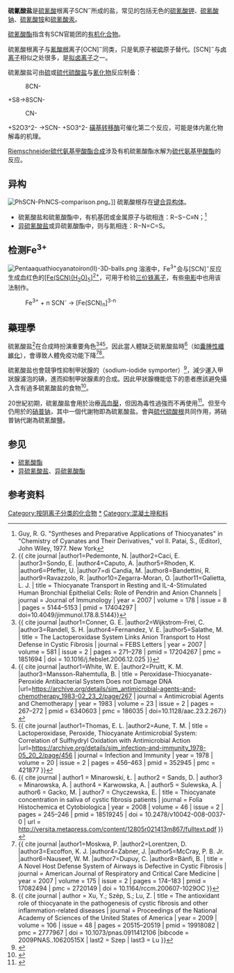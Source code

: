 {{NoteTA
|G1=Chemistry
}}
{{chembox
| Verifiedfields = changed
| Watchedfields = changed
| verifiedrevid = 470607017
| ImageSize=
| IUPACName=Cyanosulfanide
| OtherNames= {{ubl|Rhodanide | Sulfocyanate| Sulphocyanate| Thiocyanide}} 
|Section1={{Chembox Identifiers
| IUPHAR_ligand = 4529
| ChemSpiderID_Ref = {{chemspidercite|correct|chemspider}}
| ChemSpiderID = 8961
| ChEMBL_Ref = {{ebicite|changed|EBI}}
| ChEMBL = 84336
| InChI = 1/CHNS/c2-1-3/h3H/p-1
| InChIKey = ZMZDMBWJUHKJPS-REWHXWOFAX
| StdInChI_Ref = {{stdinchicite|correct|chemspider}}
| StdInChI = 1S/CHNS/c2-1-3/h3H/p-1
| StdInChIKey_Ref = {{stdinchicite|correct|chemspider}}
| StdInChIKey = ZMZDMBWJUHKJPS-UHFFFAOYSA-M
| CASNo_Ref = {{cascite|changed|??}}
| CASNo = 302-04-5
| PubChem=9322
| ChEBI_Ref = {{ebicite|correct|EBI}}
| ChEBI = 18022
| SMILES = [S-]C#N
}}
|Section2={{Chembox Properties
| S=1 | C=1 | N=1 | Formula_Charge = -1
| Formula=SCN<sup>−</sup>
| Appearance=
| Density=
| MeltingPt=
| BoilingPt=
| Solubility=
  }}
|Section3={{Chembox Hazards
| MainHazards=
| FlashPt=
| AutoignitionPt =
  }}
  |ImageFileL1=Thiocyanate-ion-2D.png|ImageFileL2=Thiocyanate-3D-vdW.png}}
'''硫氰酸盐'''是[[硫氰酸|硫氰酸]]根离子SCN<sup>−</sup>所成的盐，常见的包括无色的[[硫氰酸钾|硫氰酸钾]]、[[硫氰酸钠|硫氰酸钠]]、[[硫氰酸铵|硫氰酸铵]]和[[硫氰酸汞|硫氰酸汞]]。

[[硫氰酸酯|硫氰酸酯]]指含有SCN官能团的[[有机化合物|有机化合物]]。

硫氰酸根离子与[[氰酸根|氰酸根]]离子[OCN]<sup>−</sup>同类，只是氧原子被[[硫|硫]]原子替代。[SCN]<sup>−</sup>与[[卤离子|卤离子]]相似之处很多，是[[拟卤离子|拟卤离子]]之一。

硫氰酸盐可由[[硫|硫]]或[[硫代硫酸盐|硫代硫酸盐]]与[[氰化物|氰化物]]反应制备：
: <chem>8CN-
</chem><chem>+S8->8SCN-
</chem>
: <chem>CN-
</chem><chem>+S2O3^2-
</chem><chem>->SCN-
</chem><chem>+SO3^2-
</chem>
[[磺基转移酶|磺基转移酶]]{{le|硫氰酸酶| thiosulfate sulfurtransferase}}可催化第二个反应，可能是体内氰化物解毒的机理。

[[Riemschneider硫代氨基甲酸酯合成|Riemschneider硫代氨基甲酸酯合成]]涉及有机硫氰酸酯水解为[[硫代氨基甲酸酯|硫代氨基甲酸酯]]的反应。

== 异构 ==
[[File:PhSCN-PhNCS-comparison.png|thumb]]。]]
硫氰酸根存在[[键合异构体|键合异构体]]。
* 硫氰酸盐和硫氰酸酯中，有机基团或金属原子与硫相连：R−S−C≡N；<ref>Guy, R. G. "Syntheses and Preparative Applications of Thiocyanates" in "Chemistry of Cyanates and Their Derivatives," vol II. Patai, S., (Editor), John Wiley, 1977.  New York</ref>
* [[异硫氰酸盐|异硫氰酸盐]]或异硫氰酸酯中，则与氮相连：R−N=C=S。

== 检测Fe<sup>3+</sup> ==
[[File:Pentaaquathiocyanatoiron(II)-3D-balls.png|thumb]]
溶液中，Fe<sup>3+</sup>会与[SCN]<sup>−</sup>反应生成血红色的[[硫氰酸鐵|[Fe(SCN)(H<sub>2</sub>O)<sub>5</sub><nowiki>]</nowiki><sup>2+</sup>]]，可用于检验[[三价铁离子|三价铁离子]]，有些[[电影|电影]]中也用该法制作{{le|假血|theatrical blood}}。
: Fe<sup>3+</sup>  +  n SCN<sup>-</sup>  →  [Fe(SCN)<sub>n</sub>]<sup>3-n</sup>

==藥理學 ==
硫氰酸盐<ref name="pmid17404297">{{ cite journal |author1=Pedemonte, N. |author2=Caci, E. |author3=Sondo, E. |author4=Caputo, A. |author5=Rhoden, K. |author6=Pfeffer, U. |author7=di Candia, M. |author8=Bandettini, R. |author9=Ravazzolo, R. |author10=Zegarra-Moran, O. |author11=Galietta, L. J. | title = Thiocyanate Transport in Resting and IL-4-Stimulated Human Bronchial Epithelial Cells: Role of Pendrin and Anion Channels | journal = Journal of Immunology | year = 2007 | volume = 178 | issue = 8 | pages = 5144–5153 | pmid = 17404297 | doi=10.4049/jimmunol.178.8.5144}}</ref>在{{tsl|en|lactoperoxidase|乳過氧化酶}}合成{{tsl|en|hypothiocyanite|次硫氰酸鹽}}時扮演重要角色<ref name="pmid17204267">{{ cite journal |author1=Conner, G. E. |author2=Wijkstrom-Frei, C. |author3=Randell, S. H. |author4=Fernandez, V. E. |author5=Salathe, M. | title = The Lactoperoxidase System Links Anion Transport to Host Defense in Cystic Fibrosis | journal = FEBS Letters | year = 2007 | volume = 581 | issue = 2 | pages = 271–278 | pmid = 17204267 | pmc = 1851694 | doi = 10.1016/j.febslet.2006.12.025 }}</ref><ref name="pmid6340603">{{ cite journal |author1=White, W. E. |author2=Pruitt, K. M. |author3=Mansson-Rahemtulla, B. | title = Peroxidase-Thiocyanate-Peroxide Antibacterial System Does not Damage DNA |url=https://archive.org/details/sim_antimicrobial-agents-and-chemotherapy_1983-02_23_2/page/267 | journal = Antimicrobial Agents and Chemotherapy | year = 1983 | volume = 23 | issue = 2 | pages = 267–272 | pmid = 6340603 | pmc = 186035 | doi=10.1128/aac.23.2.267}}</ref><ref name="pmid352945">{{ cite journal |author1=Thomas, E. L. |author2=Aune, T. M. | title = Lactoperoxidase, Peroxide, Thiocyanate Antimicrobial System: Correlation of Sulfhydryl Oxidation with Antimicrobial Action |url=https://archive.org/details/sim_infection-and-immunity_1978-05_20_2/page/456 | journal = Infection and Immunity | year = 1978 | volume = 20 | issue = 2 | pages = 456–463 | pmid = 352945 | pmc = 421877 }}</ref>。因此當人體缺乏硫氰酸盐時<ref name="pmid18519245">{{ cite journal | author1 = Minarowski, Ł. | author2 = Sands, D. | author3 = Minarowska, A. | author4 = Karwowska, A. | author5 = Sulewska, A. | author6 = Gacko, M. | author7 = Chyczewska, E. | title = Thiocyanate concentration in saliva of cystic fibrosis patients | journal = Folia Histochemica et Cytobiologica | year = 2008 | volume = 46 | issue = 2 | pages = 245–246 | pmid = 18519245 | doi = 10.2478/v10042-008-0037-0 | url = http://versita.metapress.com/content/12805r021413m867/fulltext.pdf }}{{Dead link|date=June 2018 |bot=InternetArchiveBot |fix-attempted=no }}</ref>（如[[囊腫性纖維化|囊腫性纖維化]]），會導致人體免疫功能下降<ref name="pmid17082494">{{ cite journal |author1=Moskwa, P. |author2=Lorentzen, D. |author3=Excoffon, K. J. |author4=Zabner, J. |author5=McCray, P. B. Jr. |author6=Nauseef, W. M. |author7=Dupuy, C. |author8=Bánfi, B. | title = A Novel Host Defense System of Airways is Defective in Cystic Fibrosis | journal = American Journal of Respiratory and Critical Care Medicine | year = 2007 | volume = 175 | issue = 2 | pages = 174–183 | pmid = 17082494 | pmc = 2720149 | doi = 10.1164/rccm.200607-1029OC }}</ref><ref name="pmid19918082">{{ cite journal | author = Xu, Y.; Szép, S.; Lu, Z. | title = The antioxidant role of thiocyanate in the pathogenesis of cystic fibrosis and other inflammation-related diseases | journal = Proceedings of the National Academy of Sciences of the United States of America | year = 2009 | volume = 106 | issue = 48 | pages = 20515–20519 | pmid = 19918082 | pmc = 2777967 | doi = 10.1073/pnas.0911412106 |bibcode = 2009PNAS..10620515X | last2 = Szep | last3 = Lu }}</ref>。

硫氰酸盐也會競爭性抑制甲狀腺的{{tsl|en|sodium-iodide symporter|鈉-碘共同運輸蛋白}}（sodium-iodide symporter）<ref name="pmid15572417">{{cite journal | author1 = Braverman L. E. | author2 = He X. | author3 = Pino S. | title = The effect of perchlorate, thiocyanate, and nitrate on thyroid function in workers exposed to perchlorate long-term | journal = J Clin Endocrinol Metab | year = 2005 | volume = 90 | issue = 2 | pages = 700–706 | pmid = 15572417 | pmc =  | doi = 10.1210/jc.2004-1821 | url = http://jcem.endojournals.org/content/90/2/700.long | format =  | bibcode =  | display-authors = etal | author =  | access-date = 2019-04-07 | archive-url = https://web.archive.org/web/20130502010757/http://jcem.endojournals.org/content/90/2/700.long | archive-date = 2013-05-02 | dead-url = yes }}</ref>，減少運入甲狀腺濾泡的碘，進而抑制甲狀腺素的合成。因此甲狀腺機能低下的患者應該避免攝入含有過多硫氰酸盐的食物<ref>{{cite web|title=Hypothyroidism|url=http://umm.edu/health/medical/altmed/condition/hypothyroidism|website=umm.edu|publisher=University of Maryland Medical Center|accessdate=3 December 2014|archive-date=2018-03-09|archive-url=https://web.archive.org/web/20180309192449/https://www.umm.edu/health/medical/altmed/condition/hypothyroidism|dead-url=no}}</ref>。

20世紀初期，硫氰酸盐會用於治療[[高血壓|高血壓]]，但因為毒性過強而不再使用<ref>{{cite journal | title =Toxicity of Thiocyanates Used in Treatment of Hypertension | url =https://archive.org/details/sim_annals-of-internal-medicine_1949-05_30_5/page/1054 |author1=Warren F. Gorman |author2=Emanuel Messinger |author3=And Morris Herman | journal = Ann Intern Med | year =1949 | volume = 30 | issue = 5 | pages = 1054–1059 | doi = 10.7326/0003-4819-30-5-1054}}</ref>。但至今仍用於{{tsl|en|hypertensive emergency|高血壓危症}}的[[硝普钠|硝普钠]]，其中一個代謝物即為硫氰酸盐。{{tsl|en|Rhodanese|硫氰酸酶}}會與[[硫代硫酸钠|硫代硫酸根]]共同作用，將硝普钠代謝為硫氰酸鹽。

== 参见 ==
* [[硫氰酸酯|硫氰酸酯]]
* [[异硫氰酸盐|异硫氰酸盐]]、[[异硫氰酸酯|异硫氰酸酯]]

== 参考资料 ==
{{Reflist}}
{{硫氰酸盐}}
{{无机碳化合物}}

[[Category:按阴离子分类的化合物|Category:按阴离子分类的化合物]]
[[Category:硫氰酸盐|*]]
[[Category:混凝土摻和料|Category:混凝土摻和料]]